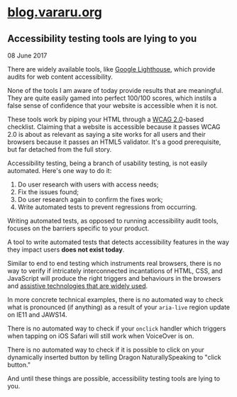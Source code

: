 # [blog.vararu.org](/)

## Accessibility testing tools are lying to you

<time dateTime="2017-06-08">08 June 2017</time>

There are widely available tools, like [Google Lighthouse](https://developers.google.com/web/tools/lighthouse/), which provide audits for web content accessibility.

None of the tools I am aware of today provide results that are meaningful. They are quite easily gamed into perfect 100/100 scores, which instils a false sense of confidence that your website is accessible when it is not.

These tools work by piping your HTML through a [WCAG 2.0](https://www.w3.org/TR/WCAG/)-based checklist. Claiming that a website is accessible because it passes WCAG 2.0 is about as relevant as saying a site works for all users and their browsers because it passes an HTML5 validator. It's a good prerequisite, but far detached from the full story.

Accessibility testing, being a branch of usability testing, is not easily automated. Here's one way to do it:

1. Do user research with users with access needs;
2. Fix the issues found;
3. Do user research again to confirm the fixes work;
4. Write automated tests to prevent regressions from occurring.

Writing automated tests, as opposed to running accessibility audit tools, focuses on the barriers specific to your product.

A tool to write automated tests that detects accessibility features in the way they impact users **does not exist today**.

Similar to end to end testing which instruments real browsers, there is no way to verify if intricately interconnected incantations of HTML, CSS, and JavaScript will produce the right triggers and behaviours in the browsers and [assistive technologies that are widely used](https://accessibility.blog.gov.uk/2016/11/01/results-of-the-2016-gov-uk-assistive-technology-survey/).

In more concrete technical examples, there is no automated way to check what is pronounced (if anything) as a result of your `aria-live` region update on IE11 and JAWS14.

There is no automated way to check if your `onclick` handler which triggers when tapping on iOS Safari will still work when VoiceOver is on.

There is no automated way to check if it is possible to click on your dynamically inserted button by telling Dragon NaturallySpeaking to "click button."

And until these things are possible, accessibility testing tools are lying to you.
